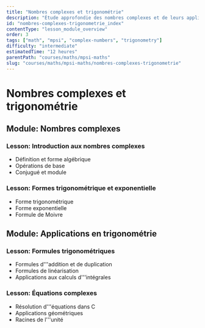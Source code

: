 ```yaml
---
title: "Nombres complexes et trigonométrie"
description: "Étude approfondie des nombres complexes et de leurs applications en trigonométrie."
id: "nombres-complexes-trigonometrie_index"
contentType: "lesson_module_overview"
order: 3
tags: ["math", "mpsi", "complex-numbers", "trigonometry"]
difficulty: "intermediate"
estimatedTime: "12 heures"
parentPath: "courses/maths/mpsi-maths"
slug: "courses/maths/mpsi-maths/nombres-complexes-trigonometrie"
---
```


# Nombres complexes et trigonométrie

## Module: Nombres complexes
### Lesson: Introduction aux nombres complexes
- Définition et forme algébrique
- Opérations de base
- Conjugué et module

### Lesson: Formes trigonométrique et exponentielle
- Forme trigonométrique
- Forme exponentielle
- Formule de Moivre

## Module: Applications en trigonométrie
### Lesson: Formules trigonométriques
- Formules d'''addition et de duplication
- Formules de linéarisation
- Applications aux calculs d'''intégrales

### Lesson: Équations complexes
- Résolution d'''équations dans C
- Applications géométriques
- Racines de l'''unité
